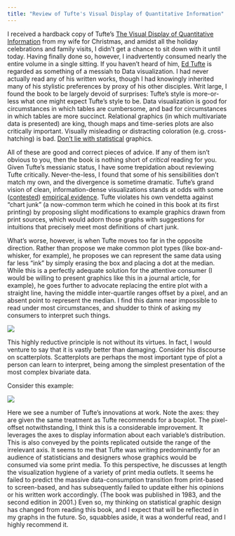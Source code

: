 ```yaml
---
title: "Review of Tufte's Visual Display of Quantitative Information"
---
```


I received a hardback copy of Tufte's [The Visual Display of Quantitative Information](http://smile.amazon.com/Visual-Display-Quantitative-Information/dp/0961392142/ref=sr_1_1?s=books&ie=UTF8&qid=1451697611&sr=1-1&keywords=the+visual+display+of+quantitative+information) from my wife for Christmas, and amidst all the holiday celebrations and family visits, I didn't get a chance to sit down with it until today. Having finally done so, however, I inadvertently consumed nearly the entire volume in a single sitting. 
If you haven't heard of him, [Ed Tufte](http://www.edwardtufte.com/tufte/index) is regarded as something of a messiah to Data visualization. I had never actually read any of his written works, though I had knowingly inherited many of his stylistic preferences by proxy of his other disciples. Writ large, I found the book to be largely devoid of surprises: Tufte's style is more-or-less what one might expect Tufte's style to be. Data visualization is good for circumstances in which tables are cumbersome, and bad for circumstances in which tables are more succinct. Relational graphics (in which multivariate data is presented) are king, though maps and time-series plots are also critically important. Visually misleading or distracting coloration (e.g. cross-hatching) is bad. [Don't lie with statistical](http://smile.amazon.com/How-Lie-Statistics-Darrell-Huff/dp/0393310728/ref=sr_1_1?s=books&ie=UTF8&qid=1451698516&sr=1-1&keywords=how+to+lie+with+statistics) graphics.

All of these are good and correct pieces of advice. If any of them isn't obvious to you, then the book is nothing short of _critical_ reading for you. Given Tufte's messianic status, I have some trepidation about reviewing Tufte critically. Never-the-less, I found that some of his sensibilities don't match my own, and the divergence is sometime dramatic.
Tufte's grand vision of clean, information-dense visualizations stands at odds with some ([contested](http://www.perceptualedge.com/articles/visual_business_intelligence/the_chartjunk_debate.pdf)) [empirical evidence](http://hci.usask.ca/uploads/173-pap0297-bateman.pdf). Tufte violates his own vendetta against "chart junk" (a now-common term which he coined in this book at its first printing) by proposing slight modifications to example graphics drawn from print sources, which would adorn those graphs with suggestions for intuitions that precisely meet most definitions of chart junk.

What's worse, however, is when Tufte moves too far in the opposite direction. Rather than propose we make common plot types (like box-and-whisker, for example), he proposes we can represent the same data using far less "ink" by simply erasing the box and placing a dot at the median. While this is a perfectly adequate solution for the attentive consumer (I would be willing to present graphics like this in a journal article, for example), he goes further to advocate replacing the entire plot with a straight line, having the middle inter-quartile ranges offset by a pixel, and an absent point to represent the median. I find this damn near impossible to read under most circumstances, and shudder to think of asking my consumers to interpret such things.

[![](http://i.stack.imgur.com/LsZIL.png)](http://stackoverflow.com/questions/24152177/controlling-spacing-in-custom-ggplot2-geoms)

This highly reductive principle is not without its virtues. In fact, I would venture to say that it is vastly better than damaging. Consider his discourse on scatterplots. Scatterplots are perhaps the most important type of plot a person can learn to interpret, being among the simplest presentation of the most complex bivariate data. 

Consider this example: 

[![](http://www.cl.cam.ac.uk/~sjm217/projects/graphics/faithful.png)](https://futhermet.wordpress.com/2007/07/25/quantitative-notes-from-tufte/)

Here we see a number of Tufte's innovations at work. Note the axes: they are given the same treatment as Tufte recommends for a boxplot. The pixel-offset notwithstanding, I think this is a considerable improvement. It leverages the axes to display information about each variable's distribution. This is also conveyed by the points replicated outside the range of the irrelevant axis. It seems to me that Tufte was writing predominantly for an audience of statisticians and designers whose graphics would be consumed via some print media. To this perspective, he discusses at length the visualization hygiene of a variety of print media outlets. It seems he failed to predict the massive data-consumption transition from print-based to screen-based, and has subsequently failed to update either his opinions or his written work accordingly. (The book was published in 1983, and the second edition in 2001.) Even so, my thinking on statistical graphic design has changed from reading this book, and I expect that will be reflected in my graphs in the future. So, squabbles aside, it was a wonderful read, and I highly recommend it.
